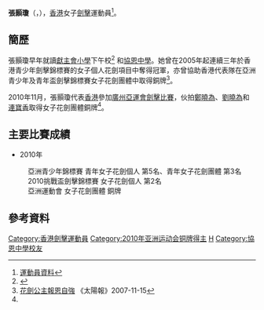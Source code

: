{{noteTA|G1=Sports}}
{{Infobox sportsperson
| headercolor    = #778899
| name           = 張顥瓊
| image          = 
| imagesize      =
| caption        =
| birthname      =
| fullname       =
| nickname       =
| nationality    = 
| residence      =
| birth_date      = {{birth_date_and_age|1991|9|1}}<ref name="广州亚运">[http://www.gz2010.cn/info/CHN/ZB/ZBB101A_FE@@@@@@@@@@@@@@@CHN_number=215815.htm 2010年广州亚运会官方网站 击剑 - 张颢琼 - 简历]</ref>
| birth_place     = {{BHKG}}
| height         = 
| weight         = 
| website        = 
| country        = {{HKG}}
| sport          = 女子[[擊劍|擊劍]] - [[花劍|花劍]]
| collegeteam    =
| club           =
| team           =
| turnedpro      =
| coach          = 
| retired        =
| coaching       =
| worlds         =
| regionals      =
| nationals      =
| olympics       =
| paralympics    =
| highestranking =
| pb             =
| medaltemplates = 
{{MedalSport | 女子[[劍擊|劍擊]]}}
{{MedalCountry|{{HKG}}}}
{{MedalCompetition | [[亞洲運動會|亞洲運動會]]}}
{{MedalBronze | [[2010年亞洲運動會|2010年 廣州]] | [[2010年亞洲運動會擊劍比賽|花劍團體]]}}
{{MedalCompetition|[[亞洲擊劍錦標賽|亞洲擊劍錦標賽]]}}
{{MedalBronze|2009年 多哈|花劍團體}}
{{MedalBronze|2011年 首爾|花劍團體}}
| show-medals    = yes
}}
'''張顥瓊'''（'''{{lang|en|CHEUNG Ho King Natalie}}'''，{{bd|1991年|9月1日|catIdx=C張}}），[[香港|香港]]女子[[劍擊|劍擊]]運動員<ref>[http://2010gz.hkolympic.org/profile/cheung%20ho%20king.pdf 運動員資料]{{dead link|date=2018年2月 |bot=InternetArchiveBot |fix-attempted=yes }}</ref>。

==簡歷==
張顥瓊早年就讀[[獻主會小學|獻主會小學]]下午校<ref>{{cite news | title=「敬師愛生」心意卡向老師表敬意 | url=https://www.info.gov.hk/gia/general/200206/29/0628147.htm | format= | publisher=政府新聞處 | date=2002-06-29| accessdate=2018-12-29 | archive-date=2018-12-29 | archive-url=https://web.archive.org/web/20181229171854/https://www.info.gov.hk/gia/general/200206/29/0628147.htm | dead-url=no }}</ref>
和[[協恩中學|協恩中學]]。她曾在2005年起連續三年於香港青少年劍擊錦標賽的女子個人花劍項目中奪得冠軍，亦曾協助香港代表隊在亞洲青少年及青年盃劍擊錦標賽女子花劍團體中取得銅牌<ref>[http://the-sun.on.cc/channels/news/20071115/20071115030354_0000.html 花劍公主報恩自強] {{Wayback|url=http://the-sun.on.cc/channels/news/20071115/20071115030354_0000.html |date=20181229171950 }}《太陽報》2007-11-15</ref>。

2010年11月，張顥瓊代表[[2010年亞洲運動會中國香港代表團|香港]]參加[[廣州|廣州]][[2010年亞洲運動會|亞運會]][[2010年亞洲運動會擊劍比賽|劍擊比賽]]，伙拍[[鄭曉為|鄭曉為]]、[[劉曉為|劉曉為]]和[[連寶香|連寶香]]取得女子花劍團體銅牌<ref name="广州亚运"/>。

==主要比賽成績==
*2010年
:亞洲青少年錦標賽 青年女子花劍個人 第5名、青年女子花劍團體 第3名
:2010挑戰盃劍擊錦標賽 女子花劍個人 第2名
:亞洲運動會 女子花劍團體 銅牌

==參考資料==
{{Reflist}}

{{DEFAULTSORT:CHEUNG Ho King Natalie}}
[[Category:香港劍擊運動員|Category:香港劍擊運動員]]
[[Category:2010年亚洲运动会铜牌得主|Category:2010年亚洲运动会铜牌得主]]
[[Category:張姓|H]]
[[Category:協恩中學校友|Category:協恩中學校友]]